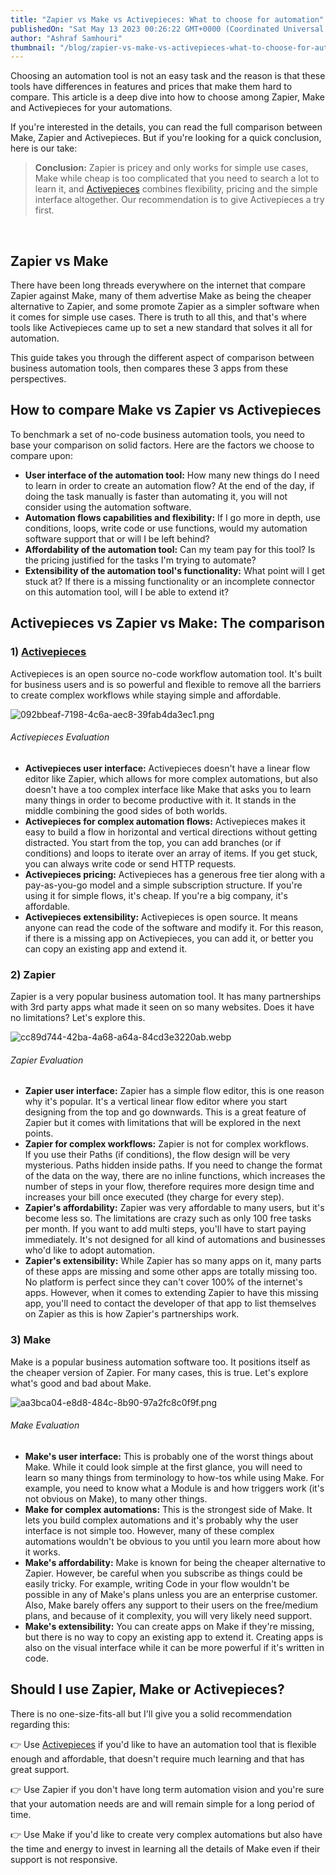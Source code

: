 ```yaml
---
title: "Zapier vs Make vs Activepieces: What to choose for automation"
publishedOn: "Sat May 13 2023 00:26:22 GMT+0000 (Coordinated Universal Time)"
author: "Ashraf Samhouri"
thumbnail: "/blog/zapier-vs-make-vs-activepieces-what-to-choose-for-automation/thumbnail.png"
---
```


Choosing an automation tool is not an easy task and the reason is that these tools have differences in features and prices that make them hard to compare. This article is a deep dive into how to choose among Zapier, Make and Activepieces for your automations.

If you're interested in the details, you can read the full comparison between Make, Zapier and Activepieces. But if you're looking for a quick conclusion, here is our take:

> **Conclusion:** Zapier is pricey and only works for simple use cases, Make while cheap is too complicated that you need to search a lot to learn it, and [Activepieces](https://cloud.activepieces.com/sign-up) combines flexibility, pricing and the simple interface altogether. Our recommendation is to give Activepieces a try first.

‍

Zapier vs Make
--------------

There have been long threads everywhere on the internet that compare Zapier against Make, many of them advertise Make as being the cheaper alternative to Zapier, and some promote Zapier as a simpler software when it comes for simple use cases. There is truth to all this, and that's where tools like Activepieces came up to set a new standard that solves it all for automation.

This guide takes you through the different aspect of comparison between business automation tools, then compares these 3 apps from these perspectives.

How to compare Make vs Zapier vs Activepieces
---------------------------------------------

To benchmark a set of no-code business automation tools, you need to base your comparison on solid factors. Here are the factors we choose to compare upon:

*   **User interface of the automation tool:** How many new things do I need to learn in order to create an automation flow? At the end of the day, if doing the task manually is faster than automating it, you will not consider using the automation software.
*   **Automation flows capabilities and flexibility:** If I go more in depth, use conditions, loops, write code or use functions, would my automation software support that or will I be left behind?
*   **Affordability of the automation tool:** Can my team pay for this tool? Is the pricing justified for the tasks I'm trying to automate?
*   **Extensibility of the automation tool's functionality:** What point will I get stuck at? If there is a missing functionality or an incomplete connector on this automation tool, will I be able to extend it?

Activepieces vs Zapier vs Make: The comparison
----------------------------------------------

### 1) [Activepieces](https://cloud.activepieces.com/sign-up)

Activepieces is an open source no-code workflow automation tool. It's built for business users and is so powerful and flexible to remove all the barriers to create complex workflows while staying simple and affordable.

![092bbeaf-7198-4c6a-aec8-39fab4da3ec1.png](/blog/zapier-vs-make-vs-activepieces-what-to-choose-for-automation/images/092bbeaf-7198-4c6a-aec8-39fab4da3ec1.png)

###### Activepieces Evaluation

*   **Activepieces user interface:** Activepieces doesn't have a linear flow editor like Zapier, which allows for more complex automations, but also doesn't have a too complex interface like Make that asks you to learn many things in order to become productive with it. It stands in the middle combining the good sides of both worlds.
*   **Activepieces for complex automation flows:** Activepieces makes it easy to build a flow in horizontal and vertical directions without getting distracted. You start from the top, you can add branches (or if conditions) and loops to iterate over an array of items. If you get stuck, you can always write code or send HTTP requests.
*   **Activepieces pricing:** Activepieces has a generous free tier along with a pay-as-you-go model and a simple subscription structure. If you're using it for simple flows, it's cheap. If you're a big company, it's affordable.
*   **Activepieces extensibility:** Activepieces is open source. It means anyone can read the code of the software and modify it. For this reason, if there is a missing app on Activepieces, you can add it, or better you can copy an existing app and extend it.

### 2) Zapier

Zapier is a very popular business automation tool. It has many partnerships with 3rd party apps what made it seen on so many websites. Does it have no limitations? Let's explore this.

![cc89d744-42ba-4a68-a64a-84cd3e3220ab.webp](/blog/zapier-vs-make-vs-activepieces-what-to-choose-for-automation/images/cc89d744-42ba-4a68-a64a-84cd3e3220ab.webp)

###### Zapier Evaluation

*   **Zapier user interface:** Zapier has a simple flow editor, this is one reason why it's popular. It's a vertical linear flow editor where you start designing from the top and go downwards. This is a great feature of Zapier but it comes with limitations that will be explored in the next points.
*   **Zapier for complex workflows:** Zapier is not for complex workflows. If you use their Paths (if conditions), the flow design will be very mysterious. Paths hidden inside paths. If you need to change the format of the data on the way, there are no inline functions, which increases the number of steps in your flow, therefore requires more design time and increases your bill once executed (they charge for every step).
*   **Zapier's affordability:** Zapier was very affordable to many users, but it's become less so. The limitations are crazy such as only 100 free tasks per month. If you want to add multi steps, you'll have to start paying immediately. It's not designed for all kind of automations and businesses who'd like to adopt automation.
*   **Zapier's extensibility:** While Zapier has so many apps on it, many parts of these apps are missing and some other apps are totally missing too. No platform is perfect since they can't cover 100% of the internet's apps. However, when it comes to extending Zapier to have this missing app, you'll need to contact the developer of that app to list themselves on Zapier as this is how Zapier's partnerships work.

### 3) Make

Make is a popular business automation software too. It positions itself as the cheaper version of Zapier. For many cases, this is true. Let's explore what's good and bad about Make.

![aa3bca04-e8d8-484c-8b90-97a2fc8c0f9f.png](/blog/zapier-vs-make-vs-activepieces-what-to-choose-for-automation/images/aa3bca04-e8d8-484c-8b90-97a2fc8c0f9f.png)

###### Make Evaluation

*   **Make's user interface:** This is probably one of the worst things about Make. While it could look simple at the first glance, you will need to learn so many things from terminology to how-tos while using Make. For example, you need to know what a Module is and how triggers work (it's not obvious on Make), to many other things.
*   **Make for complex automations:** This is the strongest side of Make. It lets you build complex automations and it's probably why the user interface is not simple too. However, many of these complex automations wouldn't be obvious to you until you learn more about how it works.
*   **Make's affordability:** Make is known for being the cheaper alternative to Zapier. However, be careful when you subscribe as things could be easily tricky. For example, writing Code in your flow wouldn't be possible in any of Make's plans unless you are an enterprise customer. Also, Make barely offers any support to their users on the free/medium plans, and because of it complexity, you will very likely need support.
*   **Make's extensibility:** You can create apps on Make if they're missing, but there is no way to copy an existing app to extend it. Creating apps is also on the visual interface while it can be more powerful if it's written in code.

Should I use Zapier, Make or Activepieces?
------------------------------------------

There is no one-size-fits-all but I'll give you a solid recommendation regarding this:

👉 Use [Activepieces](https://cloud.activepieces.com/sign-up) if you'd like to have an automation tool that is flexible enough and affordable, that doesn't require much learning and that has great support.

👉 Use Zapier if you don't have long term automation vision and you're sure that your automation needs are and will remain simple for a long period of time.

👉 Use Make if you'd like to create very complex automations but also have the time and energy to invest in learning all the details of Make even if their support is not responsive.

